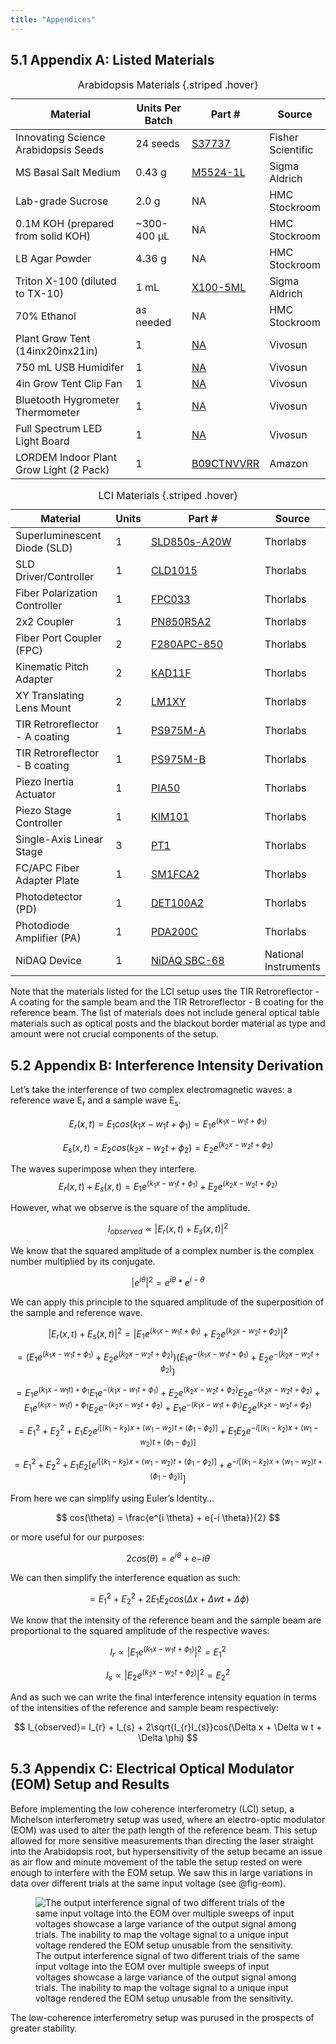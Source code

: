 ```yaml
---
title: "Appendices"
---
```


## 5.1 Appendix A: Listed Materials

|                Material                | Units Per Batch  | Part #  | Source  |
|----------------------------------------|------------------|---------|---------|
|  Innovating Science Arabidopsis Seeds  |   24 seeds    | [S37737](https://www.fishersci.com/shop/products/arabidopsis-seeds/S37737){.external target="_blank"} | Fisher Scientific |
|          MS Basal Salt Medium          |     0.43 g    | [M5524-1L](https://www.sigmaaldrich.com/US/en/product/sigma/m5524?msockid=14c9aa0b1e0460ff3327b9531fd26194){.external target="_blank"} |  Sigma Aldrich |
|            Lab-grade Sucrose           |      2.0 g    |    NA    |  HMC Stockroom |
|   0.1M KOH (prepared from solid KOH)   |  ~300-400 μL  |    NA    |  HMC Stockroom |
|             LB Agar Powder             |     4.36 g    |    NA    |  HMC Stockroom |
|    Triton X-100 (diluted to TX-10)     |      1 mL     | [X100-5ML](https://www.sigmaaldrich.com/US/en/product/sial/x100?msockid=14c9aa0b1e0460ff3327b9531fd26194){.external target="_blank"}    |  Sigma Aldrich |
|              70% Ethanol               |   as needed   |    NA    |  HMC Stockroom |
|    Plant Grow Tent (14inx20inx21in)    |    1   | [NA](https://www.vivosun.com/en-US/vivosun-small-grow-tent-for-aerogarden-p63933466594377747-v145288763577637777){.external target="_blank"} |        Vivosun     |
|           750 mL USB Humidifer         |    1   | [NA](https://www.vivosun.com/en-US/vivosun-aerostream-075-usb-humidifier-p154166259389018256-v154166259389018255){.external target="_blank"} |        Vivosun     |
|         4in Grow Tent Clip Fan         |    1   | [NA](https://www.vivosun.com/en-US/vivosun-aerowave-d4-4-inch-clip-on-fan-compatible-with-growhub-e42-e25-p149779693590506576-v149779693590506557?_lf=buyWith){.external target="_blank"} |        Vivosun     |
|    Bluetooth Hygrometer Thermometer    |    1   | [NA](https://www.vivosun.com/en-US/vivosun-thb1s-thermometer-p147044036718441775-v147044036718441794){.external target="_blank"} |        Vivosun     |
|      Full Spectrum LED Light Board     |    1   | [NA](https://www.vivosun.com/en-US/vivosun-vs1000e-led-grow-light-100w-eco-version-p58820960379615920-v58820960379615910){.external target="_blank"} |        Vivosun     |
| LORDEM Indoor Plant Grow Light (2 Pack)|    1   | [B09CTNVVRR](https://www.amazon.com/Spectrum-Adjustable-Growing-Dimmable-Brightness/dp/B09CTNVVRR/ref=sr_1_1_sspa?crid=3JOEKI92FTC5L&dib=eyJ2IjoiMSJ9.I7VypKtjPhuZgrr9bd48m564CavxfiYXJGWTzHE5LqPCKt1Z7VWOZthF-VxLvWTgQK_cMucxqELbcKkYtQ5v1UFLz7xgzPrthmj0BebyoYSxqLSfB2rFV3bu8jo5tCneQHV_Q8FpgDZJo_-uQ1gIgdwpuDplaYMbrjxUCsI4ok72dybRipShzxluzk3cx5gPiOncbBsnf2-KllsdEblupRxjSxS0A_Dqvt323ueye0L-Czp8CyfteY4-H5-ApsCuVmJaMSIwjEdMj6n3qE31Nugg0tSWOqjhU96n26OgJV8.H4xPh57seos83c3hqqgGXTEVBsQeU7IpScslaHrZ3AM&dib_tag=se&keywords=led%2Bgrow%2Blights%2Bfor%2Bindoor%2Bplants&qid=1751476866&sprefix=led%2Bgrow%2Blight%2Bfor%2Bindoor%2Bplants%2Caps%2C1013&sr=8-1-spons&sp_csd=d2lkZ2V0TmFtZT1zcF9hdGY&th=1){.external target="_blank"} |        Amazon      |

: Arabidopsis Materials {.striped .hover}


|            Material            | Units  |                     Part #                  |  Source  |
|--------------------------------|--------|---------------------------------------------|----------|
|   Superluminescent Diode (SLD) |    1   | [SLD850s-A20W](https://www.thorlabs.com/thorproduct.cfm?partnumber=SLD880S-A25){.external target="_blank"} | Thorlabs |
|       SLD Driver/Controller    |    1   | [CLD1015](https://www.thorlabs.com/thorproduct.cfm?partnumber=CLD1015){.external target="_blank"} | Thorlabs | Thorlabs |
|  Fiber Polarization Controller |    1   | [FPC033](https://www.thorlabs.com/thorproduct.cfm?partnumber=FPC033){.external target="_blank"} | Thorlabs |
|         2x2 Coupler            |    1   | [PN850R5A2](https://www.thorlabs.com/thorproduct.cfm?partnumber=PN850R5A2){.external target="_blank"} | Thorlabs |
|    Fiber Port Coupler (FPC)    |    2   | [F280APC-850](https://www.thorlabs.com/thorproduct.cfm?partnumber=PN850R5A2){.external target="_blank"} | Thorlabs |
|    Kinematic Pitch Adapter     |    2   | [KAD11F](https://www.thorlabs.com/thorproduct.cfm?partnumber=KAD11F){.external target="_blank"} | Thorlabs |
|   XY Translating Lens Mount    |    2   | [LM1XY](https://www.thorlabs.com/thorproduct.cfm?partnumber=LM1XY){.external target="_blank"} | Thorlabs |
| TIR Retroreflector - A coating |    1   | [PS975M-A](https://www.thorlabs.com/thorproduct.cfm?partnumber=PS975M-A){.external target="_blank"} | Thorlabs |
| TIR Retroreflector - B coating |    1   | [PS975M-B](https://www.thorlabs.com/thorproduct.cfm?partnumber=PN850R5A2){.external target="_blank"} | Thorlabs |
|     Piezo Inertia Actuator     |    1   | [PIA50](https://www.thorlabs.com/thorproduct.cfm?partnumber=PIA50){.external target="_blank"} | Thorlabs |
|     Piezo Stage Controller     |    1   | [KIM101](https://www.thorlabs.com/thorproduct.cfm?partnumber=KIM101){.external target="_blank"} | Thorlabs |
|    Single-Axis Linear Stage    |    3   | [PT1](https://www.thorlabs.com/thorproduct.cfm?partnumber=PT1){.external target="_blank"} | Thorlabs |
|   FC/APC Fiber Adapter Plate   |    1   | [SM1FCA2](https://www.thorlabs.com/thorproduct.cfm?partnumber=SM1FCA2){.external target="_blank"} | Thorlabs |
|       Photodetector (PD)       |    1   | [DET100A2](https://www.thorlabs.com/thorproduct.cfm?partnumber=DET100A2){.external target="_blank"} | Thorlabs |
|    Photodiode Amplifier (PA)   |    1   | [PDA200C](https://www.thorlabs.com/thorproduct.cfm?partnumber=PDA200C){.external target="_blank"} | Thorlabs |
|          NiDAQ Device          |    1   | [NiDAQ SBC-68](https://www.ni.com/docs/en-US/bundle/scb-68-features/resource/372551a.pdf){.external target="_blank"} | National Instruments |

: LCI Materials {.striped .hover}

Note that the materials listed for the LCI setup uses the TIR Retroreflector - A coating for the sample beam and the TIR Retroreflector - B coating for the reference beam. The list of materials does not include general optical table materials such as optical posts and the blackout border material as type and amount were not crucial components of the setup. 

## 5.2 Appendix B: Interference Intensity Derivation

Let's take the interference of two complex electromagnetic waves: a reference wave E~r~ and a sample wave E~s~. 

$$
E_{r}(x,t) = E_{1}cos(k_{1}x - w_{1}t + \phi_{1}) = E_{1}e^{(k_{1}x - w_{1}t + \phi_{1})}
$$

$$
E_{s}(x,t) = E_{2}cos(k_{2}x - w_{2}t + \phi_{2}) = E_{2}e^{(k_{2}x - w_{2}t + \phi_{2})}
$$

The waves superimpose when they interfere.
$$
E_{r}(x,t) + E_{s}(x,t) = E_{1}e^{(k_{1}x - w_{1}t + \phi_{1})} + E_{2}e^{(k_{2}x - w_{2}t + \phi_{2})}
$$

However, what we observe is the square of the amplitude. 

$$
I_{observed} \propto |E_{r}(x,t) + E_{s}(x,t)|^2
$$

We know that the squared amplitude of a complex number is the complex number multiplied by its conjugate.

$$
|e^{i \theta}|^2 = e^{i \theta} * e^{i -\theta}
$$

We can apply this principle to the squared amplitude of the superposition of the sample and reference wave.

$$
|E_{r}(x,t) + E_{s}(x,t)|^2 = |E_{1}e^{(k_{1}x - w_{1}t + \phi_{1})} + E_{2}e^{(k_{2}x - w_{2}t + \phi_{2})}|^2
$$

$$
= (E_{1}e^{(k_{1}x - w_{1}t + \phi_{1})} + E_{2}e^{(k_{2}x - w_{2}t + \phi_{2})})(E_{1}e^{-(k_{1}x - w_{1}t + \phi_{1})} + E_{2}e^{-(k_{2}x - w_{2}t + \phi_{2})})
$$

$$
= E_{1}e^{(k_{1}x - w_{1}t) + \phi_{1}}E_{1}e^{-(k_{1}x - w_{1}t + \phi_{1})} + E_{2}e^{(k_{2}x - w_{2}t + \phi_{2})}E_{2}e^{-(k_{2}x - w_{2}t + \phi_{2})} + E_{1}e^{(k_{1}x - w_{1}t) + \phi_{1}}E_{2}e^{-(k_{2}x - w_{2}t + \phi_{2})} + E_{1}e^{-(k_{1}x - w_{1}t + \phi_{1})}E_{2}e^{(k_{2}x - w_{2}t + \phi_{2})}
$$

$$
= E_{1}^2 + E_{2}^2 + E_{1}E_{2}e^{i[(k_{1}-k_{2})x + (w_{1}-w_{2})t + (\phi_{1}-\phi_{2})]} + E_{1}E_{2}e^{-i[(k_{1}-k_{2})x + (w_{1}-w_{2})t + (\phi_{1}-\phi_{2})]}
$$

$$
= E_{1}^2 + E_{2}^2 + E_{1}E_{2}[e^{i[(k_{1}-k_{2})x + (w_{1}-w_{2})t + (\phi_{1}-\phi_{2})]} + e^{-i[(k_{1}-k_{2})x + (w_{1}-w_{2})t + (\phi_{1}-\phi_{2})]}]
$$

From here we can simplify using Euler's Identity...

$$
cos(\theta) = \frac{e^{i \theta} + e{-i \theta}}{2}
$$

or more useful for our purposes:

$$
2cos(\theta) = e^{i \theta} + e{-i \theta}
$$

We can then simplify the interference equation as such:

$$
= E_{1}^2 + E_{2}^2 + 2E_{1}E_{2}cos(\Delta x + \Delta w t + \Delta \phi)
$$

We know that the intensity of the reference beam and the sample beam are proportional to the squared amplitude of the respective waves:

$$
I_{r} \propto |E_{1}e^{(k_{1}x - w_{1}t + \phi_{1})}|^2 = E_{1}^2
$$

$$
I_{s} \propto |E_{2}e^{(k_{2}x - w_{2}t + \phi_{2})}|^2 = E_{2}^2
$$

And as such we can write the final interference intensity equation in terms of the intensities of the reference and sample beam respectively:

$$
I_{observed}= I_{r} + I_{s} + 2\sqrt{I_{r}I_{s}}cos(\Delta x + \Delta w t + \Delta \phi)
$$

## 5.3 Appendix C: Electrical Optical Modulator (EOM) Setup and Results
Before implementing the low coherence interferometry (LCI) setup, a Michelson interferometry setup was used, where an electro-optic modulator (EOM) was used to alter the path length of the reference beam. This setup allowed for more sensitive measurements than directing the laser straight into the Arabidopsis root, but hypersensitivity of the setup became an issue as air flow and minute movement of the table the setup rested on were enough to interfere with the EOM setup. We saw this in large variations in data over different trials at the same input voltage (see @fig-eom).

![The output interference signal of two different trials of the same input voltage into the EOM over multiple sweeps of input voltages showcase a large variance of the output signal among trials. The inability to map the voltage signal to a unique input voltage rendered the EOM setup unusable from the sensitivity.](eomdata.png){#fig-eom}

The low-coherence interferometry setup was purused in the prospects of greater stability. 
